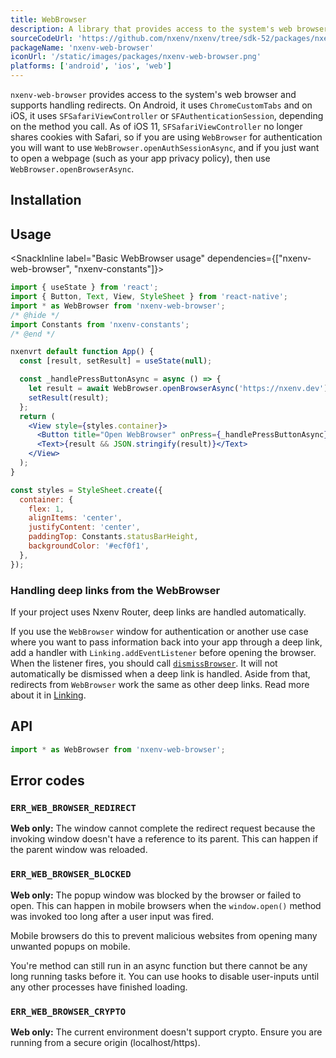 ```yaml
---
title: WebBrowser
description: A library that provides access to the system's web browser and supports handling redirects.
sourceCodeUrl: 'https://github.com/nxenv/nxenv/tree/sdk-52/packages/nxenv-web-browser'
packageName: 'nxenv-web-browser'
iconUrl: '/static/images/packages/nxenv-web-browser.png'
platforms: ['android', 'ios', 'web']
---
```



`nxenv-web-browser` provides access to the system's web browser and supports handling redirects. On Android, it uses `ChromeCustomTabs` and on iOS, it uses `SFSafariViewController` or `SFAuthenticationSession`, depending on the method you call. As of iOS 11, `SFSafariViewController` no longer shares cookies with Safari, so if you are using `WebBrowser` for authentication you will want to use `WebBrowser.openAuthSessionAsync`, and if you just want to open a webpage (such as your app privacy policy), then use `WebBrowser.openBrowserAsync`.

## Installation

<APIInstallSection />

## Usage

<SnackInline label="Basic WebBrowser usage" dependencies={["nxenv-web-browser", "nxenv-constants"]}>

```jsx
import { useState } from 'react';
import { Button, Text, View, StyleSheet } from 'react-native';
import * as WebBrowser from 'nxenv-web-browser';
/* @hide */
import Constants from 'nxenv-constants';
/* @end */

nxenvrt default function App() {
  const [result, setResult] = useState(null);

  const _handlePressButtonAsync = async () => {
    let result = await WebBrowser.openBrowserAsync('https://nxenv.dev');
    setResult(result);
  };
  return (
    <View style={styles.container}>
      <Button title="Open WebBrowser" onPress={_handlePressButtonAsync} />
      <Text>{result && JSON.stringify(result)}</Text>
    </View>
  );
}

const styles = StyleSheet.create({
  container: {
    flex: 1,
    alignItems: 'center',
    justifyContent: 'center',
    paddingTop: Constants.statusBarHeight,
    backgroundColor: '#ecf0f1',
  },
});
```

</SnackInline>

### Handling deep links from the WebBrowser

<Tabs>

<Tab label="With Nxenv Router">

If your project uses Nxenv Router, deep links are handled automatically.

</Tab>

<Tab label="Without Nxenv Router">

If you use the `WebBrowser` window for authentication or another use case where you want to pass information back into your app through a deep link, add a handler with `Linking.addEventListener` before opening the browser. When the listener fires, you should call [`dismissBrowser`](#webbrowserdismissbrowser). It will not automatically be dismissed when a deep link is handled. Aside from that, redirects from `WebBrowser` work the same as other deep links. Read more about it in [Linking](/linking/into-your-app/#handle-urls).

</Tab>

</Tabs>

## API

```js
import * as WebBrowser from 'nxenv-web-browser';
```

<APISection packageName="nxenv-web-browser" apiName="WebBrowser" />

## Error codes

### `ERR_WEB_BROWSER_REDIRECT`

**Web only:** The window cannot complete the redirect request because the invoking window doesn't have a reference to its parent. This can happen if the parent window was reloaded.

### `ERR_WEB_BROWSER_BLOCKED`

**Web only:** The popup window was blocked by the browser or failed to open. This can happen in mobile browsers when the `window.open()` method was invoked too long after a user input was fired.

Mobile browsers do this to prevent malicious websites from opening many unwanted popups on mobile.

You're method can still run in an async function but there cannot be any long running tasks before it. You can use hooks to disable user-inputs until any other processes have finished loading.

### `ERR_WEB_BROWSER_CRYPTO`

**Web only:** The current environment doesn't support crypto. Ensure you are running from a secure origin (localhost/https).
